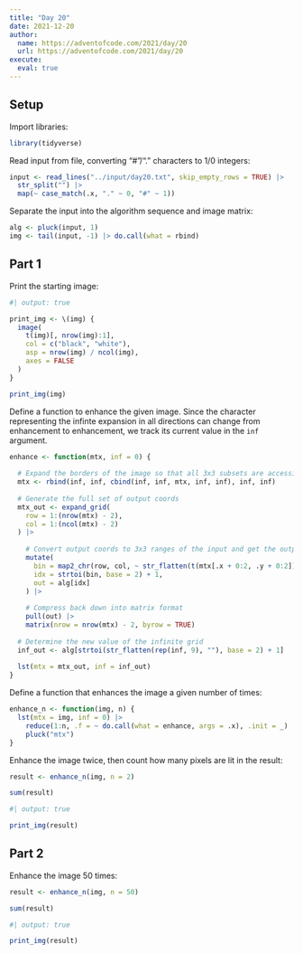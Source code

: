 ```yaml
---
title: "Day 20"
date: 2021-12-20
author:
  name: https://adventofcode.com/2021/day/20
  url: https://adventofcode.com/2021/day/20
execute:
  eval: true
---
```


## Setup

Import libraries:

```r

library(tidyverse)

```

Read input from file, converting "#"/"." characters to 1/0 integers:

```r

input <- read_lines("../input/day20.txt", skip_empty_rows = TRUE) |> 
  str_split("") |> 
  map(~ case_match(.x, "." ~ 0, "#" ~ 1))

```

Separate the input into the algorithm sequence and image matrix:

```r

alg <- pluck(input, 1)
img <- tail(input, -1) |> do.call(what = rbind)

```

## Part 1

Print the starting image:

```r
#| output: true

print_img <- \(img) {
  image(
    t(img)[, nrow(img):1],
    col = c("black", "white"), 
    asp = nrow(img) / ncol(img),
    axes = FALSE
  )
}

print_img(img)

```

Define a function to enhance the given image. Since the character representing the infinte expansion in all directions can change from enhancement to enhancement, we track its current value in the `inf` argument.

```r

enhance <- function(mtx, inf = 0) {
  
  # Expand the borders of the image so that all 3x3 subsets are accessible
  mtx <- rbind(inf, inf, cbind(inf, inf, mtx, inf, inf), inf, inf)
  
  # Generate the full set of output coords
  mtx_out <- expand_grid(
    row = 1:(nrow(mtx) - 2),
    col = 1:(ncol(mtx) - 2) 
  ) |> 
    
    # Convert output coords to 3x3 ranges of the input and get the output value
    mutate(
      bin = map2_chr(row, col, ~ str_flatten(t(mtx[.x + 0:2, .y + 0:2]), "")),
      idx = strtoi(bin, base = 2) + 1,
      out = alg[idx]
    ) |> 
    
    # Compress back down into matrix format
    pull(out) |> 
    matrix(nrow = nrow(mtx) - 2, byrow = TRUE)
  
  # Determine the new value of the infinite grid
  inf_out <- alg[strtoi(str_flatten(rep(inf, 9), ""), base = 2) + 1]
  
  lst(mtx = mtx_out, inf = inf_out)
}

```

Define a function that enhances the image a given number of times:

```r

enhance_n <- function(img, n) {
  lst(mtx = img, inf = 0) |> 
    reduce(1:n, .f = ~ do.call(what = enhance, args = .x), .init = _) |> 
    pluck("mtx")
}

```

Enhance the image twice, then count how many pixels are lit in the result:

```r

result <- enhance_n(img, n = 2)

sum(result)

```

```r
#| output: true

print_img(result)

```



## Part 2

Enhance the image 50 times:

```r

result <- enhance_n(img, n = 50)

sum(result)

```


```r
#| output: true

print_img(result)

```

